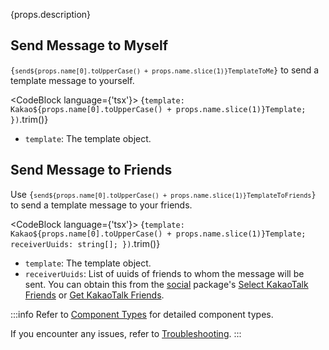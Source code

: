 
{props.description}

## Send Message to Myself

<Code>{`send${props.name[0].toUpperCase() + props.name.slice(1)}TemplateToMe`}</Code> to send a template message to yourself.

<CodeBlock language={'tsx'}>
{`
  template: Kakao${props.name[0].toUpperCase() + props.name.slice(1)}Template;
})
`.trim()}
</CodeBlock>

- `template`: The template object.

## Send Message to Friends

Use <Code>{`send${props.name[0].toUpperCase() + props.name.slice(1)}TemplateToFriends`}</Code> to send a template message to your friends.

<CodeBlock language={'tsx'}>
{`
  template: Kakao${props.name[0].toUpperCase() + props.name.slice(1)}Template;
  receiverUuids: string[];
})
`.trim()}
</CodeBlock>

- `template`: The template object.
- `receiverUuids`: List of uuids of friends to whom the message will be sent. You can obtain this from the [social](/docs/social/intro) package's [Select KakaoTalk Friends](/docs/social/select-talk-friends) or [Get KakaoTalk Friends](/docs/social/get-friends).

:::info
Refer to [Component Types](/docs/share/component-types) for detailed component types.

If you encounter any issues, refer to [Troubleshooting](/docs/share/troubleshooting).
:::
